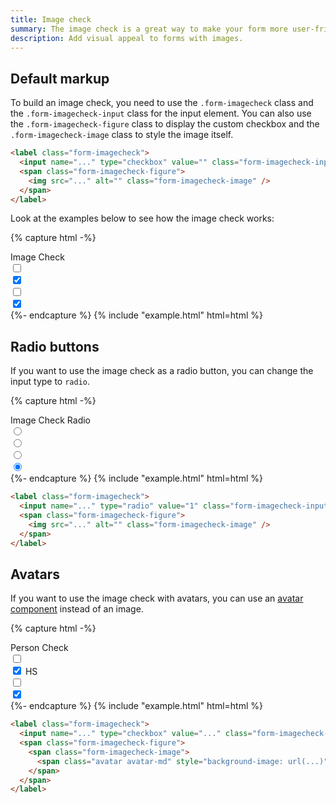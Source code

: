 ```yaml
---
title: Image check
summary: The image check is a great way to make your form more user-friendly and engaging. You can use the image check to create a visually appealing form that will help users make decisions quickly and easily.
description: Add visual appeal to forms with images.
---
```


## Default markup

To build an image check, you need to use the `.form-imagecheck` class and the `.form-imagecheck-input` class for the input element. You can also use the `.form-imagecheck-figure` class to display the custom checkbox and the `.form-imagecheck-image` class to style the image itself.

```html
<label class="form-imagecheck">
  <input name="..." type="checkbox" value="" class="form-imagecheck-input" checked />
  <span class="form-imagecheck-figure">
    <img src="..." alt="" class="form-imagecheck-image" />
  </span>
</label>
```

Look at the examples below to see how the image check works:

{% capture html -%}
<div class="mb-3">
  <label class="form-label">Image Check</label>
  <div class="row g-2">
    <div class="col-3">
      <label class="form-imagecheck">
        <input name="image" type="checkbox" value="1" class="form-imagecheck-input" />
        <span class="form-imagecheck-figure">
          <img
            src="/samples/photos/everything-you-need-to-work-from-your-bed-2.jpg"
            alt=""
            class="form-imagecheck-image"
          />
        </span>
      </label>
    </div>
    <div class="col-3">
      <label class="form-imagecheck">
        <input name="image" type="checkbox" value="2" class="form-imagecheck-input" checked />
        <span class="form-imagecheck-figure">
          <img
            src="/samples/photos/color-palette-guide-sample-colors-catalog-.jpg"
            alt=""
            class="form-imagecheck-image"
          />
        </span>
      </label>
    </div>
    <div class="col-3">
      <label class="form-imagecheck">
        <input name="image" type="checkbox" value="3" class="form-imagecheck-input" />
        <span class="form-imagecheck-figure">
          <img
            src="/samples/photos/woman-read-book-and-drink-coffee-2.jpg"
            alt=""
            class="form-imagecheck-image"
          />
        </span>
      </label>
    </div>
    <div class="col-3">
      <label class="form-imagecheck">
        <input name="image" type="checkbox" value="4" class="form-imagecheck-input" checked />
        <span class="form-imagecheck-figure">
          <img
            src="/samples/photos/stylish-workspace-with-macbook-pro-2.jpg"
            alt=""
            class="form-imagecheck-image"
          />
        </span>
      </label>
    </div>
  </div>
</div>
{%- endcapture %}
{% include "example.html" html=html %}

## Radio buttons

If you want to use the image check as a radio button, you can change the input type to `radio`. 

{% capture html -%}
<div class="mb-3">
  <label class="form-label">Image Check Radio</label>
  <div class="row g-2">
    <div class="col-3">
      <label class="form-imagecheck mb-2">
        <input name="image" type="radio" value="1" class="form-imagecheck-input" />
        <span class="form-imagecheck-figure">
          <img
            src="/samples/photos/woman-drinking-hot-tea-in-her-home-office.jpg"
            alt=""
            class="form-imagecheck-image"
          />
        </span>
      </label>
    </div>
    <div class="col-3">
      <label class="form-imagecheck mb-2">
        <input name="image" type="radio" value="2" class="form-imagecheck-input" checked />
        <span class="form-imagecheck-figure">
          <img
            src="/samples/photos/young-woman-sitting-on-the-sofa-and-working-on-her-laptop-3.jpg"
            alt=""
            class="form-imagecheck-image"
          />
        </span>
      </label>
    </div>
    <div class="col-3">
      <label class="form-imagecheck mb-2">
        <input name="image" type="radio" value="3" class="form-imagecheck-input" />
        <span class="form-imagecheck-figure">
          <img
            src="/samples/photos/beautiful-blonde-woman-relaxing-with-a-can-of-coke-on-a-tree-stump-by-the-beach.jpg"
            alt=""
            class="form-imagecheck-image"
          />
        </span>
      </label>
    </div>
    <div class="col-3">
      <label class="form-imagecheck mb-2">
        <input name="image" type="radio" value="4" class="form-imagecheck-input" checked />
        <span class="form-imagecheck-figure">
          <img src="/samples/photos/book-on-the-grass.jpg" alt="" class="form-imagecheck-image" />
        </span>
      </label>
    </div>
  </div>
</div>
{%- endcapture %}
{% include "example.html" html=html %}

```html
<label class="form-imagecheck">
  <input name="..." type="radio" value="1" class="form-imagecheck-input" />
  <span class="form-imagecheck-figure">
    <img src="..." alt="" class="form-imagecheck-image" />
  </span>
</label>
```

## Avatars

If you want to use the image check with avatars, you can use an [avatar component](/docs/ui/components/avatars) instead of an image.

{% capture html -%}
<div class="mb-3">
  <label class="form-label">Person Check</label>
  <div class="row g-2">
    <div class="col-auto">
      <label class="form-imagecheck mb-2">
        <input name="image" type="checkbox" value="1" class="form-imagecheck-input" />
        <span class="form-imagecheck-figure">
          <span class="form-imagecheck-image">
            <span
              class="avatar avatar-xl"
              style="background-image: url(/samples/avatars/057f.jpg)"
            ></span>
          </span>
        </span>
      </label>
    </div>
    <div class="col-auto">
      <label class="form-imagecheck mb-2">
        <input name="image" type="checkbox" value="2" class="form-imagecheck-input" checked />
        <span class="form-imagecheck-figure">
          <span class="form-imagecheck-image">
            <span class="avatar avatar-xl">HS</span>
          </span>
        </span>
      </label>
    </div>
    <div class="col-auto">
      <label class="form-imagecheck mb-2">
        <input name="image" type="checkbox" value="3" class="form-imagecheck-input" />
        <span class="form-imagecheck-figure">
          <span class="form-imagecheck-image">
            <span
              class="avatar avatar-xl"
              style="background-image: url(/samples/avatars/062m.jpg)"
            ></span>
          </span>
        </span>
      </label>
    </div>
    <div class="col-auto">
      <label class="form-imagecheck mb-2">
        <input name="image" type="checkbox" value="4" class="form-imagecheck-input" checked />
        <span class="form-imagecheck-figure">
          <span class="form-imagecheck-image">
            <span
              class="avatar avatar-xl"
              style="background-image: url(/samples/avatars/070m.jpg)"
            ></span>
          </span>
        </span>
      </label>
    </div>
  </div>
</div>
{%- endcapture %}
{% include "example.html" html=html %}

```html
<label class="form-imagecheck">
  <input name="..." type="checkbox" value="..." class="form-imagecheck-input" />
  <span class="form-imagecheck-figure">
    <span class="form-imagecheck-image">
      <span class="avatar avatar-md" style="background-image: url(...)"></span>
    </span>
  </span>
</label>
```
